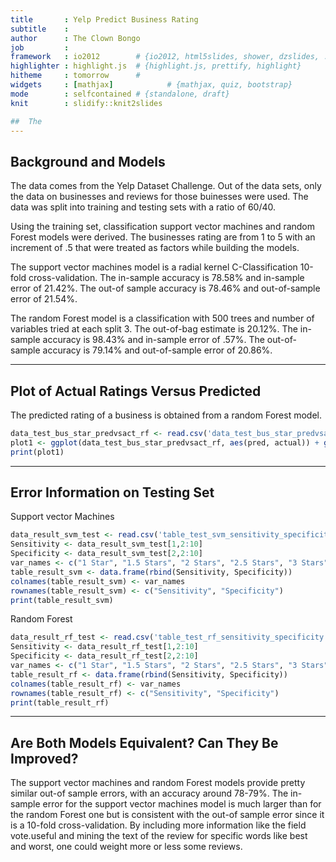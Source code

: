 ```yaml
---
title       : Yelp Predict Business Rating
subtitle    : 
author      : The Clown Bongo
job         : 
framework   : io2012        # {io2012, html5slides, shower, dzslides, ...}
highlighter : highlight.js  # {highlight.js, prettify, highlight}
hitheme     : tomorrow      # 
widgets     : [mathjax]            # {mathjax, quiz, bootstrap}
mode        : selfcontained # {standalone, draft}
knit        : slidify::knit2slides

##  The
---
```


## Background and Models

The data comes from the Yelp Dataset Challenge. Out of the data sets, only the data on businesses and reviews for those buinesses were used.
The data was split into training and testing sets with a ratio of 60/40. 

Using the training set, classification support vector machines and random Forest models were derived. The businesses rating are from 1 to 5 with an increment of .5 that were treated as factors while building the models. 

The support vector machines model is a radial kernel C-Classification 10-fold cross-validation. The in-sample accuracy is 78.58% and in-sample error of 21.42%. The out-of sample accuracy is 78.46% and out-of-sample error of 21.54%. 

The random Forest model is a classification with 500 trees and number of variables tried at each split 3. The out-of-bag estimate is 20.12%. The in-sample accuracy is 98.43% and in-sample error of .57%. The out-of-sample accuracy is 79.14% and out-of-sample error of 20.86%.

---

## Plot of Actual Ratings Versus Predicted

The predicted rating of a business is obtained from a random Forest model.

```r
data_test_bus_star_predvsact_rf <- read.csv('data_test_bus_star_predvsact_rf.csv', header = TRUE, sep = ",")
plot1 <- ggplot(data_test_bus_star_predvsact_rf, aes(pred, actual)) + geom_point(aes(colour = actual, size = count)) + ggtitle("RF Pred. versus Actual Testing Set") + xlab("Predicted") + ylab("Actual")
print(plot1)
```

---

## Error Information on Testing Set

Support vector Machines
```r
data_result_svm_test <- read.csv('table_test_svm_sensitivity_specificity.csv', header = FALSE, sep=",")
Sensitivity <- data_result_svm_test[1,2:10]
Specificity <- data_result_svm_test[2,2:10]
var_names <- c("1 Star", "1.5 Stars", "2 Stars", "2.5 Stars", "3 Stars", "3.5 Stars", "4 Stars", "4.5 Stars", "5 Stars")
table_result_svm <- data.frame(rbind(Sensitivity, Specificity))
colnames(table_result_svm) <- var_names
rownames(table_result_svm) <- c("Sensitivity", "Specificity")
print(table_result_svm)
```

Random Forest
```r
data_result_rf_test <- read.csv('table_test_rf_sensitivity_specificity.csv', header = FALSE, sep=",")
Sensitivity <- data_result_rf_test[1,2:10]
Specificity <- data_result_rf_test[2,2:10]
var_names <- c("1 Star", "1.5 Stars", "2 Stars", "2.5 Stars", "3 Stars", "3.5 Stars", "4 Stars", "4.5 Stars", "5 Stars")
table_result_rf <- data.frame(rbind(Sensitivity, Specificity))
colnames(table_result_rf) <- var_names
rownames(table_result_rf) <- c("Sensitivity", "Specificity")
print(table_result_rf)
```

---

## Are Both Models Equivalent? Can They Be Improved?

The support vector machines and random Forest models provide pretty similar out-of sample errors, with an accuracy around 78-79%. The in-sample error for the support vector machines model is much larger than for the random Forest one but is consistent with the out-of sample error since it is a 10-fold cross-validation. By including more information like the field vote.useful and mining the text of the review for specific words like best and worst, one could weight more or less some reviews.






